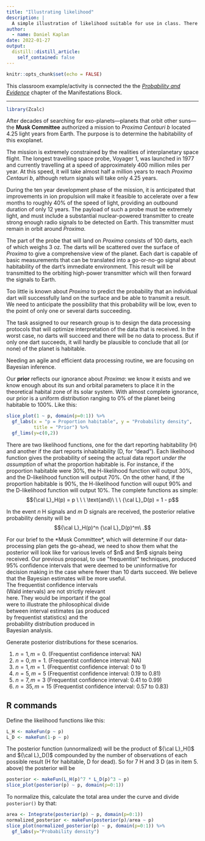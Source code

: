 ```yaml
---
title: "Illustrating likelihood"
description: |
  A simple illustration of likelihood suitable for use in class. There's a long (fictional) setup just for fun, but you can skip that if you want.
author:
  - name: Daniel Kaplan
date: 2022-01-27
output:
  distill::distill_article:
    self_contained: false
---
```



```r
knitr::opts_chunk$set(echo = FALSE)
```

This classroom example/activity is connected the the *[Probability and Evidence](http://www.mosaic-web.org/MOSAIC-Calculus/block-4/probability-and-evidence.html)* chapter of the Manifestations Block.

-----

```r
library(Zcalc)
```

After decades of searching for exo-planets---planets that orbit other suns---the **Musk Committee** authorized a mission to *Proxima Centauri b* located 4.25 light years from Earth. The purpose is to determine the habitability of this exoplanet.

The mission is extremely constrained by the realities of interplanetary space flight. The longest travelling space probe, Voyager 1, was launched in 1977 and currently travelling at a speed of approximately 400 million miles per year. At this speed, it will take almost half a million years to reach *Proxima Centauri b*, although return signals will take only 4.25 years.

During the ten year development phase of the mission, it is anticipated that improvements in ion propulsion will make it feasible to accelerate over a few months to roughly 40% of the speed of light, providing an outbound duration of only 12 years. The payload of such a probe must be extremely light, and must include a substantial nuclear-powered transmitter to create strong enough radio signals to be detected on Earth. This transmitter must remain in orbit around *Proxima*.

The part of the probe that will land on *Proxima* consists of 100 darts, each of which weighs 3 oz. The darts will be scattered over the surface of *Proxima* to give a comprehensive view of the planet. Each dart is capable of basic measurements that can be translated into a go-or-no-go signal about habitability of the dart's immediate environment. This result will be transmitted to the orbiting high-power transmitter which will then forward the signals to Earth.

Too little is known about *Proxima* to predict the probability that an individual dart will successfully land on the surface and be able to transmit a result. We need to anticipate the possibility that this probability will be low, even to the point of only one or several darts succeeding.

The task assigned to our research group is to design the data processing protocols that will optimize interpretation of the data that is received. In the worst case, no darts will succeed and there will be no data to process. But if only one dart succeeds, it will hardly be plausible to conclude that all (or none) of the planet is habitable. 

Needing an agile and efficient data processing routine, we are focusing on Bayesian inference.

Our **prior** reflects our ignorance about *Proxima*: we know it exists and we know enough about its sun and orbital parameters to place it in the theoretical habital zone of its solar system. With almost complete ignorance, our prior is a uniform distribution ranging to 0% of the planet being habitable to 100%. Like this:

```r
slice_plot(1 ~ p, domain(p=0:1)) %>%
  gf_labs(x = "p = Proportion habitable", y = "Probability density", 
          title = "Prior") %>%
  gf_lims(y=c(0,2))
```
There are two likelihood functions, one for the dart reporting habitability (H) and another if the dart reports inhabitability (D, for "dead"). Each likelihood function gives the probability of seeing the actual data report *under the assumption* of what the proportion habitable is. For instance, if the proportion habitable were 30%, the H-likelihood function will output 30%, and the D-likelihood function will output 70%. On the other hand, if the proportion habitable is 90%, the H-likelihood function will ouput 90% and the D-likelihood function will output 10%. The complete functions as simple:
$${\cal L}_H(p) = p \ \ \ \text{and}\ \ \ {\cal L}_D(p) = 1 - p$$

In the event $n$ H signals and $m$ D signals are received, the posterior relative probability density will be $${\cal L}_H(p)^n {\cal L}_D(p)^m\ .$$

<section float: left;>
For our brief to the *Musk Committee*, which will determine if our data-processing plan gets the go-ahead, we need to show them what the posterior will look like for various levels of $n$ and $m$ signals being received. Our previous proposal, to use "frequentist" techniques, produced 95% confidence intervals that were deemed to be uninformative for decision making in the case where fewer than 10 darts succeed. We believe that the Bayesian estimates will be more useful.
</section>
<aside float: right; style="width: 20em;">
The frequentist confidence intervals (Wald intervals) are not strictly relevant here. They would be important if the goal were to illustrate the philosophical divide between interval estimates (as produced by frequentist statistics) and the probability distribution produced in Bayesian analysis.
</aside>


Generate posterior distributions for these scenarios.

1. $n=1, m=0$. (Frequentist confidence interval: NA)
2. $n=0, m=1$. (Frequentist confidence interval: NA)
3. $n=1, m=1$. (Frequentist confidence interval: 0 to 1)
4. $n=5, m=5$  (Frequentist confidence interval: 0.19 to 0.81)
5. $n=7, m=3$  (Frequentist confidence interval: 0.41 to 0.99)
6. $n=35, m=15$ (Frequentist confidence interval: 0.57 to 0.83)


## R commands

Define the likelihood functions like this:

```r
L_H <- makeFun(p ~ p)
L_D <- makeFun(1-p ~ p)
```

The posterior function (unnormalized) will be the product of ${\cal L}_H()$ and ${\cal L}_D()$ compounded by the number of observations of each possible result (H for habitable, D for dead). So for 7 H and 3 D (as in item 5. above) the posterior will be

```r
posterior <- makeFun(L_H(p)^7 * L_D(p)^3 ~ p)
slice_plot(posterior(p) ~ p, domain(p=0:1))
```

To normalize this, calculate the total area under the curve and divide `posterior()` by that:

```r
area <- Integrate(posterior(p) ~ p, domain(p=0:1))
normalized_posterior <- makeFun(posterior(p)/area ~ p)
slice_plot(normalized_posterior(p) ~ p, domain(p=0:1)) %>%
  gf_labs(y="Probability density")
```
